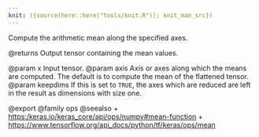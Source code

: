 ```yaml
---
knit: ({source(here::here("tools/knit.R")); knit_man_src})
---
```

Compute the arithmetic mean along the specified axes.

@returns
    Output tensor containing the mean values.

@param x Input tensor.
@param axis Axis or axes along which the means are computed. The default
    is to compute the mean of the flattened tensor.
@param keepdims If this is set to `TRUE`, the axes which are reduced are left
    in the result as dimensions with size one.

@export
@family ops
@seealso
+ <https:/keras.io/keras_core/api/ops/numpy#mean-function>
+ <https://www.tensorflow.org/api_docs/python/tf/keras/ops/mean>
